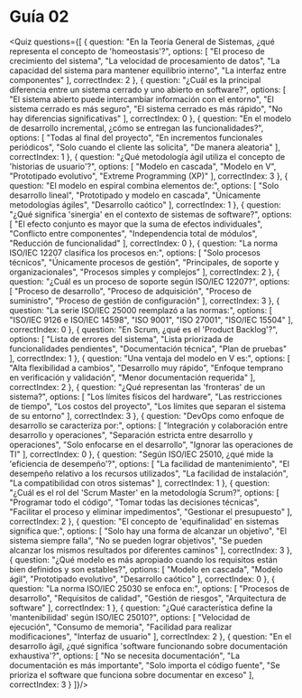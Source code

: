 # Guía 02

<Quiz questions={[
	{
		question: "En la Teoría General de Sistemas, ¿qué representa el concepto de 'homeostasis'?",
		options: [
			"El proceso de crecimiento del sistema",
			"La velocidad de procesamiento de datos",
			"La capacidad del sistema para mantener equilibrio interno",
			"La interfaz entre componentes"
		],
		correctIndex: 2
	},
	{
		question: "¿Cuál es la principal diferencia entre un sistema cerrado y uno abierto en software?",
		options: [
			"El sistema abierto puede intercambiar información con el entorno",
			"El sistema cerrado es más seguro",
			"El sistema cerrado es más rápido",
			"No hay diferencias significativas"
		],
		correctIndex: 0
	},
	{
		question: "En el modelo de desarrollo incremental, ¿cómo se entregan las funcionalidades?",
		options: [
			"Todas al final del proyecto",
			"En incrementos funcionales periódicos",
			"Solo cuando el cliente las solicita",
			"De manera aleatoria"
		],
		correctIndex: 1
	},
	{
		question: "¿Qué metodología ágil utiliza el concepto de 'historias de usuario'?",
		options: [
			"Modelo en cascada",
			"Modelo en V",
			"Prototipado evolutivo",
			"Extreme Programming (XP)"
		],
		correctIndex: 3
	},
	{
		question: "El modelo en espiral combina elementos de:",
		options: [
			"Solo desarrollo lineal",
			"Prototipado y modelo en cascada",
			"Únicamente metodologías ágiles",
			"Desarrollo caótico"
		],
		correctIndex: 1
	},
	{
		question: "¿Qué significa 'sinergia' en el contexto de sistemas de software?",
		options: [
			"El efecto conjunto es mayor que la suma de efectos individuales",
			"Conflicto entre componentes",
			"Independencia total de módulos",
			"Reducción de funcionalidad"
		],
		correctIndex: 0
	},
	{
		question: "La norma ISO/IEC 12207 clasifica los procesos en:",
		options: [
			"Solo procesos técnicos",
			"Únicamente procesos de gestión",
			"Principales, de soporte y organizacionales",
			"Procesos simples y complejos"
		],
		correctIndex: 2
	},
	{
		question: "¿Cuál es un proceso de soporte según ISO/IEC 12207?",
		options: [
			"Proceso de desarrollo",
			"Proceso de adquisición",
			"Proceso de suministro",
			"Proceso de gestión de configuración"
		],
		correctIndex: 3
	},
	{
		question: "La serie ISO/IEC 25000 reemplazó a las normas:",
		options: [
			"ISO/IEC 9126 e ISO/IEC 14598",
			"ISO 9001",
			"ISO 27001",
			"ISO/IEC 15504"
		],
		correctIndex: 0
	},
	{
		question: "En Scrum, ¿qué es el 'Product Backlog'?",
		options: [
			"Lista de errores del sistema",
			"Lista priorizada de funcionalidades pendientes",
			"Documentación técnica",
			"Plan de pruebas"
		],
		correctIndex: 1
	},
	{
		question: "Una ventaja del modelo en V es:",
		options: [
			"Alta flexibilidad a cambios",
			"Desarrollo muy rápido",
			"Enfoque temprano en verificación y validación",
			"Menor documentación requerida"
		],
		correctIndex: 2
	},
	{
		question: "¿Qué representan las 'fronteras' de un sistema?",
		options: [
			"Los límites físicos del hardware",
			"Las restricciones de tiempo",
			"Los costos del proyecto",
			"Los límites que separan el sistema de su entorno"
		],
		correctIndex: 3
	},
	{
		question: "DevOps como enfoque de desarrollo se caracteriza por:",
		options: [
			"Integración y colaboración entre desarrollo y operaciones",
			"Separación estricta entre desarrollo y operaciones",
			"Solo enfocarse en el desarrollo",
			"Ignorar las operaciones de TI"
		],
		correctIndex: 0
	},
	{
		question: "Según ISO/IEC 25010, ¿qué mide la 'eficiencia de desempeño'?",
		options: [
			"La facilidad de mantenimiento",
			"El desempeño relativo a los recursos utilizados",
			"La facilidad de instalación",
			"La compatibilidad con otros sistemas"
		],
		correctIndex: 1
	},
	{
		question: "¿Cuál es el rol del 'Scrum Master' en la metodología Scrum?",
		options: [
			"Programar todo el código",
			"Tomar todas las decisiones técnicas",
			"Facilitar el proceso y eliminar impedimentos",
			"Gestionar el presupuesto"
		],
		correctIndex: 2
	},
	{
		question: "El concepto de 'equifinalidad' en sistemas significa que:",
		options: [
			"Solo hay una forma de alcanzar un objetivo",
			"El sistema siempre falla",
			"No se pueden lograr objetivos",
			"Se pueden alcanzar los mismos resultados por diferentes caminos"
		],
		correctIndex: 3
	},
	{
		question: "¿Qué modelo es más apropiado cuando los requisitos están bien definidos y son estables?",
		options: [
			"Modelo en cascada",
			"Modelo ágil",
			"Prototipado evolutivo",
			"Desarrollo caótico"
		],
		correctIndex: 0
	},
	{
		question: "La norma ISO/IEC 25030 se enfoca en:",
		options: [
			"Procesos de desarrollo",
			"Requisitos de calidad",
			"Gestión de riesgos",
			"Arquitectura de software"
		],
		correctIndex: 1
	},
	{
		question: "¿Qué característica define la 'mantenibilidad' según ISO/IEC 25010?",
		options: [
			"Velocidad de ejecución",
			"Consumo de memoria",
			"Facilidad para realizar modificaciones",
			"Interfaz de usuario"
		],
		correctIndex: 2
	},
	{
		question: "En el desarrollo ágil, ¿qué significa 'software funcionando sobre documentación exhaustiva'?",
		options: [
			"No se necesita documentación",
			"La documentación es más importante",
			"Solo importa el código fuente",
			"Se prioriza el software que funciona sobre documentar en exceso"
		],
		correctIndex: 3
	}
]}/>